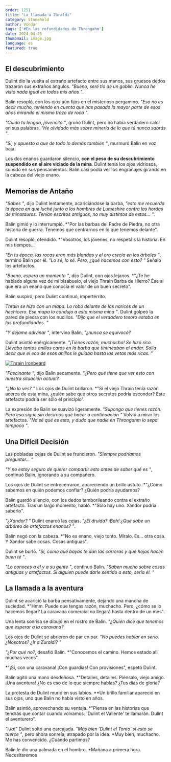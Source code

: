 ```yaml
---
order: 1251
title: "La llamada a Zuraldi"
category: Stonehold
author: Vondar
tags: ['#En las rofundidades de Throngahm']
date: 2024-04-25
thumbnail: image.jpg
language: es
featured: true
---
```


## El descubrimiento

Dulint dio la vuelta al extraño artefacto entre sus manos, sus gruesos dedos trazaron sus extraños ángulos. *"Bueno, seré tío de un goblin. Nunca he visto nada igual en todos mis años "*.

Balin resopló, con los ojos aún fijos en el misterioso pergamino. *"Eso no es decir mucho, teniendo en cuenta que has pasado la mayor parte de esos años mirando el mismo trozo de roca "*.

*"Cuida tu lengua, jovencito "*, gruñó Dulint, pero no había verdadero calor en sus palabras. *"He olvidado más sobre minería de lo que tú nunca sabrás "*.

*"Sí, y apuesto a que de todo lo demás también "*, murmuró Balin en voz baja.

Los dos enanos guardaron silencio, **con el peso de su descubrimiento suspendido en el aire viciado de la mina**. Dulint tenía los ojos vidriosos, sumido en sus pensamientos. Balin casi podía ver los engranajes girando en la cabeza del viejo enano.

## Memorias de Antaño

*"Sabes "*, dijo Dulint lentamente, acariciándose la barba, *"esto me recuerda la época en que luché junto a los hombres de Lumeshire contra las hordas de minotauros. Tenían escritos antiguos, no muy distintos de estos... "*.

Balin gimió y lo interrumpió. *"Por las barbas del Padre de Piedra, no otra historia de guerra. Tenemos que centrarnos en lo que tenemos delante".

Dulint resopló, ofendido. *"Vosotros, los jóvenes, no respetáis la historia. En mis tiempos...

*"En tu época, las rocas eran más blandas y el oro crecía en los árboles "*, terminó Balin por él. *"Lo sé, lo sé. Pero, ¿qué hacemos con esto? "* Señaló los artefactos.

*"Bueno, espera un momento "*, dijo Dulint, con ojos lejanos. *"¿Te he hablado alguna vez de mi bisabuelo, el viejo Thrain Barba de Hierro? Ése sí que era un enano que conocía el valor de un buen secreto".

Balin suspiró, pero Dulint continuó, impertérrito.

*Thrain se hizo con un mapa. Lo robó delante de las narices de un hechicero. Ese mapa lo condujo a esta misma mina "*. Dulint golpeó la pared de piedra con los nudillos. *"Dijo que el verdadero tesoro estaba en las profundidades. "*

*"Y déjame adivinar "*, intervino Balin, *"¿nunca se equivocó?*

Dulint asintió enérgicamente. *"¡Tienes razón, muchacho! Se hizo rico. Llevaba tantos anillos caros en la barba que tintineaban al andar. Solía decir que el eco de esos anillos le guiaba hasta las vetas más ricas. "*

[![Thrain Ironbeard](https://i.imgur.com/RlqFzFh.jpeg)](https://i.imgur.com/RlqFzFh.jpeg)

*"Fascinante "*, dijo Balin secamente. *"¿Pero qué tiene que ver esto con nuestra situación actual?*

*"¿No lo ves? "* Los ojos de Dulint brillaron. *"Si el viejo Thrain tenía razón acerca de esta mina, ¿quién sabe qué otros secretos podría esconder? Este artefacto podría ser sólo el principio".

La expresión de Balin se suavizó ligeramente. *"Supongo que tienes razón. Pero eso sigue sin decirnos qué hacer a continuación "* Volvió a mirar los artefactos. *"No sé qué es esto, y dudo que nadie en Throngahm lo sepa tampoco "*.

## Una Difícil Decisión

Las pobladas cejas de Dulint se fruncieron. *"Siempre podríamos preguntar... "*

*"Y no estoy seguro de querer compartir esto antes de saber qué es "*, continuó Balin, ignorando a su compañero.

Los ojos de Dulint se entrecerraron, apareciendo un brillo astuto. *"¿Cómo sabemos en quién podemos confiar? ¿Quién podría ayudarnos?

Balin guardó silencio, con los dedos tamborileando contra el extraño artefacto. Tras un largo momento, habló. *"Sólo hay uno. Xandor podría saberlo".

*"¿Xandor? "* Dulint enarcó las cejas. *"¿El druida? ¡Bah! ¿Qué sabe un arbóreo de artefactos enanos? "*.

Balin negó con la cabeza. *"No es enano, viejo tonto. Míralo. Es... otra cosa. Y Xandor sabe cosas. Cosas antiguas".

Dulint se burló. *"Sí, como qué bayas te dan las carreras y qué hojas hacen buen té "*.

*"Lo conoces a él y a su gente "*, continuó Balin. *"Saben mucho sobre cosas antiguas y artefactos. Si alguien puede darle sentido a esto, sería él. "*

## La llamada a la aventura

Dulint se acarició la barba pensativamente, dejando una mancha de suciedad. *"Hmm. Puede que tengas razón, muchacho. Pero, ¿cómo se lo hacemos llegar? La caravana comercial no llegará hasta dentro de un mes".

Una lenta sonrisa se dibujó en el rostro de Balin. *"¿Quién dice que tenemos que esperar a la caravana?*

Los ojos de Dulint se abrieron de par en par. *"No puedes hablar en serio. ¿Nosotros? ¿Ir a Zuraldi? "*

*"¿Por qué no?*, desafió Balin. *"Conocemos el camino. Hemos estado allí muchas veces".

*"¡Sí, con una caravana! ¡Con guardias! Con provisiones", espetó Dulint.

Balin agitó una mano desdeñosa. *"Detalles, detalles. Piénsalo, viejo amigo. ¡Una aventura! ¿No es eso de lo que siempre hablas? ¿Tus días de gloria?

La protesta de Dulint murió en sus labios. **Un brillo familiar apareció en sus ojos, uno que Balin no había visto en años.

Balin asintió, aprovechando su ventaja. *"Piensa en las historias que tendrás que contar cuando volvamos. 'Dulint el Valiente' te llamarán. Dulint el aventurero".

*"¡Ja!"* Dulint soltó una carcajada. *"Más bien 'Dulint el Tonto' si esto se tuerce "*, pero ahora sonreía, atrapado por la idea. *Muy bien, muchacho. Me has convencido. ¿Cuándo partimos?

Balin le dio una palmada en el hombro. *Mañana a primera hora. Necesitaremos 
